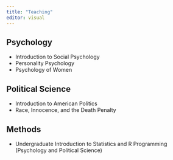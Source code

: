 ```yaml
---
title: "Teaching"
editor: visual
---
```


## Psychology

-   Introduction to Social Psychology
-   Personality Psychology
-   Psychology of Women

## Political Science

-   Introduction to American Politics
-   Race, Innocence, and the Death Penalty

## Methods

-   Undergraduate Introduction to Statistics and R Programming (Psychology and Political Science)
